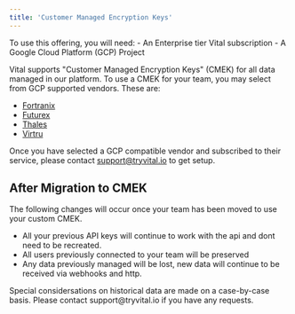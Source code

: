 ```yaml
---
title: 'Customer Managed Encryption Keys'
---
```


<Info>
To use this offering, you will need:
- An Enterprise tier Vital subscription
- A Google Cloud Platform (GCP) Project
</Info>


Vital supports "Customer Managed Encryption Keys" (CMEK) for all data managed in our platform.
To use a CMEK for your team, you may select from GCP supported vendors. These are:

- [Fortranix](https://fortanix.com/solutions/use-case/ekm-for-gcp/)
- [Futurex](https://www.futurex.com/solutions/google-cloud-ekm-integration)
- [Thales](https://thalesdocs.com/dpod/services/key_management_services/ekms/index.html)
- [Virtru](https://www.virtru.com/google-cloud-encryption/)

Once you have selected a GCP compatible vendor and subscribed to their service, 
please contact support@tryvital.io to get setup.

## After Migration to CMEK

The following changes will occur once your team has been moved to use your custom CMEK.

- All your previous API keys will continue to work with the api and dont need
  to be recreated.
- All users previously connected to your team will be preserved
- Any data previously managed will be lost, new data will continue to be received via webhooks and http.

<Info>
Special considersations on historical data are made on a case-by-case basis. Please contact support@tryvital.io if you have any requests.
</Info>
